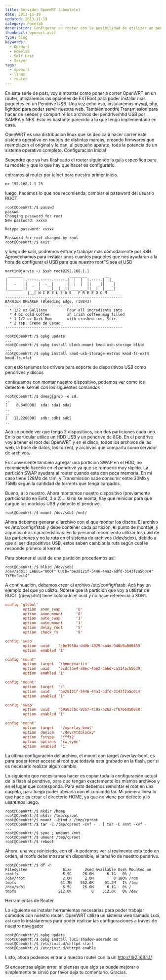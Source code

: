 ```yaml
---
title: Servidor OpenWRT (obsoleto)
date: 2013-11-19
updated: 2013-11-19
category: homelab
description: Configurar un router con la posibilidad de utilizar un pendrive como root externo
thumbnail: openwrt.avif
type: blog
keywords:
  - Openwrt
  - Homelab
  - Self Host
  - Server
tags:
  - openwrt
  - linux
  - router
---
```


En esta serie de post, voy a mostrar como poner a correr OpenWRT en un router, utilizaremos las opciones de EXTRoot para poder instalar mas paquetes en un Pendrive USB. Una vez echo eso, instalaremos mysql, php, lighttpd para poder servir nuestra web. También pondré Transmission para hacer de seeder y compartiré los archivos del pendrive/hhd USB por SAMBA y NFS. Esto es bastante parecido a lo que tengo implementado en casa.

OpenWRT es una distribución linux que se dedica a hacer correr este sistema operativo en routers de distintas marcas, creando firmwares que reemplazan el original y le dan, al pequeño aparato, toda la potencia de un sistema operativo completo.
Configuración Inicial

Supondré que ya has flasheado el router siguiendo la guía especifica para tu modelo y que lo que hay que hacer es configurarlo.

entramos al router por telnet para nuestro primer inicio.

```shellsession
nc 192.168.1.1 23
```

luego, hacemos lo que nos recomienda, cambiar el password del usuario ROOT

```shellsession
root@OpenWrt:/$ passwd
passwd
Changing password for root
New password: xxxxx

Retype password: xxxxx

Password for root changed by root
root@OpenWrt:/$ exit
```

y luego de salir, podremos entrar y trabajar mas cómodamente por SSH. Aprovechamos para instalar unos cuantos paquetes que nos ayudaran a la hora de configurar el USB para que nuestro rootFS sea el USB

```shellsession
martin@jarvis ~/ $ssh root@192.168.1.1
 _______                     ________        __
|       |.-----.-----.-----.|  |  |  |.----.|  |_
|   -   ||  _  |  -__|     ||  |  |  ||   _||   _|
|_______||   __|_____|__|__||________||__|  |____|
          |__| W I R E L E S S   F R E E D O M
-----------------------------------------------------
BARRIER BREAKER (Bleeding Edge, r38843)
-----------------------------------------------------
  * 1/2 oz Galliano         Pour all ingredients into
  * 4 oz cold Coffee        an irish coffee mug filled
  * 1 1/2 oz Dark Rum       with crushed ice. Stir.
  * 2 tsp. Creme de Cacao
-----------------------------------------------------

root@OpenWrt:/$ opkg update
...
root@OpenWrt:/$ opkg install block-mount kmod-usb-storage blkid
...
root@OpenWrt:/$ opkg install kmod-usb-storage-extras kmod-fs-ext4 kmod-fs-vfat
```

con esto tenemos los drivers para soporte de dispositivos USB como pendrives y discos

continuamos con montar nuestro dispositivo, podemos ver como los detecto el kernel con los siguientes comandos

```shellsession
root@OpenWrt:/$ dmesg|grep -e sd.
..
[    8.640000]  sda: sda1 sda2
..
..
[   12.220000]  sdb: sdb1 sdb2
..

```

Acá se puede ver que tengo 2 dispositivos, con dos particiones cada uno. En lo particular utilice un HDD USB y un pendrive de 8Gb. En el pendrive voy a tener el root del OpenWRT y en el disco, todos los archivos de las web, la base de datos, los torrent, y archivos que comparta como servidor de archivos.

Es conveniente también agregar una partición SWAP en el HDD, no recomiendo hacerlo en el pendrive ya que se rompería muy rápido. La partición SWAP ayudara al router cuando este con poca memoria. En mi caso tiene 128Mb de ram, y Transmission sabe consumir entre 30Mb y 75Mb según la cantidad de torrents que tenga cargados.

Bueno, a lo nuestro. Ahora montamos nuestro dispositivo (previamente particionado en Ext4, 3 o 2)... si no se monta, hay que reiniciar para que cargue los módulos USB y detecte el pendrive.

```shell-session
root@OpenWrt:/$ mount /dev/sdb1 /mnt/
```

Ahora debemos generar el archivo con el que montar los discos. El archivo es /etc/config/fstab y debe contener cada partición, el punto de montaje, y algunas otras características. En lo personal recomiendo utilizar los uuid de las particiones y no la ruta en el sistema de archivos (/dev/sdxx), debido a que al ser dispositivos USB, estos saben cambiar la ruta según cual le responde primero al kernel.

Para obtener el uuid de una partición procedemos así:

```shell-session
root@OpenWrt:/$ blkid /dev/sdb1
/dev/sdb1: LABEL="ROOT" UUID="be28121f-5446-44a3-adfd-3143f2a5c0c4" TYPE="ext4"
```

A continuación, debemos crear el archivo /etc/config/fstab. Acá hay un ejemplo del que yo utilizo. Nótese que la partición que voy a utilizar de ROOT (/dev/sdb1) tiene colocado el uuid y no hace referencia a SDB1.

```ini
config 'global'
        option  anon_swap       '0'
        option  anon_mount      '0'
        option  auto_swap       '1'
        option  auto_mount      '1'
        option  delay_root      '5'
        option  check_fs        '0'

config 'swap'
        option  uuid    'c0e1930a-dd0b-4029-ab4d-948b9a080469'
        option  enabled '1'

config 'mount'
        option  target  '/home/martin'
        option  uuid    '5cdcfae4-a8ec-4be2-bb6d-ca114acb56d9'
        option  enabled '1'

config 'mount'
        option  target  '/'
        option  uuid    'be28121f-5446-44a3-adfd-3143f2a5c0c4'
        option  enabled '1'

config 'swap'
        option  uuid    '69a037bc-8257-4c9a-a26a-cf676ed50888'
        option  enabled '1'

config 'mount'
        option  target   '/overlay-boot'
        option  device   '/dev/mtdblock3'
        option  fstype   'jffs2'
        option  options  'rw,sync'
        option  enabled  '1'
```

La ultima configuración del archivo, el mount con target /overlay-boot, es para poder tener acceso al root que todavía esta grabado en la flash, por si es necesario realizar algún cambio.

Lo siguiente que necesitamos hacer es copiar toda la configuración actual de la flash al pendrive, para que tengan exactamente los mismos archivos y en el lugar que corresponda. Para esto debemos remontar el root en una carpeta, para luego poder obviarla con el comando tar. Mi primera linea lo que hace es crear el directorio HOME, ya que no viene por defecto y lo usaremos luego.

```shell-session
root@OpenWrt:/$ mkdir /home
root@OpenWrt:/$ mkdir /tmp/cproot
root@OpenWrt:/$ mount --bind / /tmp/cproot
root@OpenWrt:/$ tar -C /tmp/cproot -cvf - . | tar -C /mnt -xvf -
...
root@OpenWrt:/$ sync ; umount /mnt
root@OpenWrt:/$ umount /tmp/cproot
root@OpenWrt:/$ reboot
```

Ahora, una vez reiniciado, con df -h podemos ver si realmente esta todo en orden, el rootfs debe mostrar en disponible, el tamaño de nuestro pendrive.

```shell-session
root@OpenWrt:/$ df -h
Filesystem                Size      Used Available Use% Mounted on
rootfs                    6.5G     26.0M      6.1G   0% /
/dev/root                 2.0M      2.0M         0 100% /rom
tmpfs                    61.7M    552.0K     61.2M   1% /tmp
/dev/sdb1                 6.5G     26.0M      6.1G   0% /
tmpfs                   512.0K         0    512.0K   0% /dev
```

Herramientas de Router

Lo siguiente es instalar herramientas necesarias para poder trabajar cómodos con nuestro router. OpenWRT utiliza un sistema web llamado Luci, así que lo instalaremos para poder realizar las configuraciones a través de nuestro navegador

```shell-session
root@OpenWrt:/$ opkg update
root@OpenWrt:/$ opkg install luci shadow-useradd mc
root@OpenWrt:/$ /etc/init.d/uhttpd start
root@OpenWrt:/$ /etc/init.d/uhttpd enable
```

Listo, ahora podemos entrar a nuestro router con la url http://192.168.1.1/

Si encuentras algún error, si piensas que algo se puede mejorar o simplemente te sirvió por favor deja tu comentario. Gracias.
